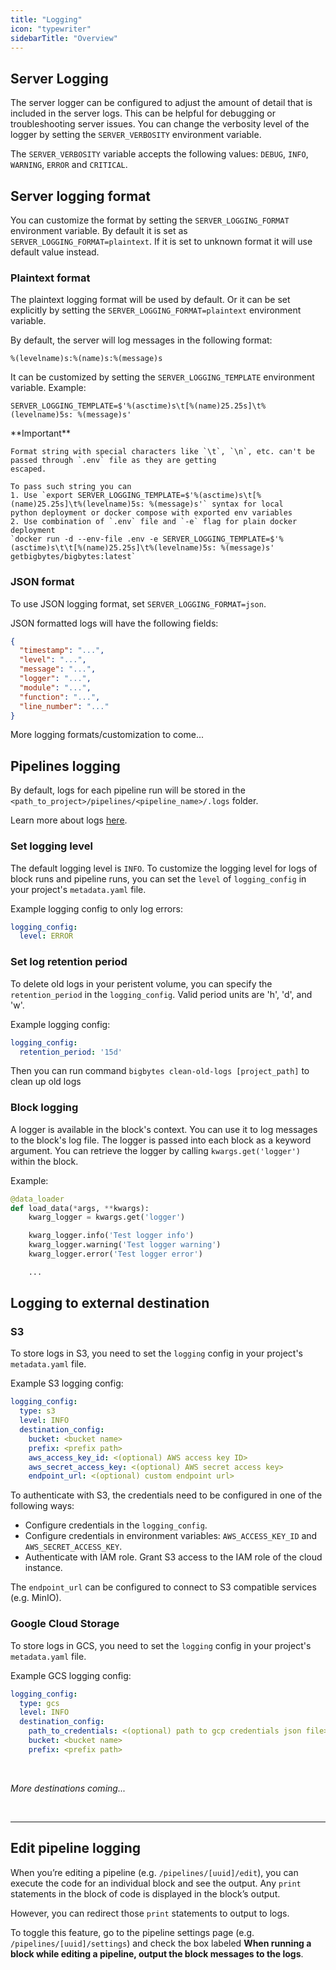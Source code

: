 ```yaml
---
title: "Logging"
icon: "typewriter"
sidebarTitle: "Overview"
---
```


## Server Logging

The server logger can be configured to adjust the amount of detail that is included in the server logs. This can be helpful for debugging or troubleshooting server issues. You can change the verbosity level of the logger by setting the `SERVER_VERBOSITY` environment variable.

The `SERVER_VERBOSITY` variable accepts the following values: `DEBUG`, `INFO`, `WARNING`, `ERROR` and `CRITICAL`.

## Server logging format

You can customize the format by setting the `SERVER_LOGGING_FORMAT` environment variable. By default it is set as
`SERVER_LOGGING_FORMAT=plaintext`. If it is set to unknown format it will use default value instead.

### Plaintext format

The plaintext logging format will be used by default. Or it can be set explicitly by setting the
`SERVER_LOGGING_FORMAT=plaintext` environment variable.

By default, the server will log messages in the following format:
```
%(levelname)s:%(name)s:%(message)s
```

It can be customized by setting the `SERVER_LOGGING_TEMPLATE` environment variable.
Example:
```
SERVER_LOGGING_TEMPLATE=$'%(asctime)s\t[%(name)25.25s]\t%(levelname)5s: %(message)s'
```

<Warning>
    **Important**

    Format string with special characters like `\t`, `\n`, etc. can't be passed through `.env` file as they are getting
    escaped.

    To pass such string you can
    1. Use `export SERVER_LOGGING_TEMPLATE=$'%(asctime)s\t[%(name)25.25s]\t%(levelname)5s: %(message)s'` syntax for local
    python deployment or docker compose with exported env variables
    2. Use combination of `.env` file and `-e` flag for plain docker deployment
    `docker run -d --env-file .env -e SERVER_LOGGING_TEMPLATE=$'%(asctime)s\t\t[%(name)25.25s]\t%(levelname)5s: %(message)s' getbigbytes/bigbytes:latest`
</Warning>

### JSON format

To use JSON logging format, set `SERVER_LOGGING_FORMAT=json`.

JSON formatted logs will have the following fields:
```json
{
  "timestamp": "...",
  "level": "...",
  "message": "...",
  "logger": "...",
  "module": "...",
  "function": "...",
  "line_number": "..."
}
```

More logging formats/customization to come...

## Pipelines logging
By default, logs for each pipeline run will be stored in the
`<path_to_project>/pipelines/<pipeline_name>/.logs` folder.

Learn more about logs [here](/design/core-abstractions#log).

### Set logging level
The default logging level is `INFO`. To customize the logging level for logs of block runs and pipeline runs,
you can set the `level` of `logging_config` in your project's `metadata.yaml` file.

Example logging config to only log errors:
```yaml
logging_config:
  level: ERROR
```

### Set log retention period
To delete old logs in your peristent volume, you can specify the `retention_period` in the `logging_config`. Valid period units
are 'h', 'd', and 'w'.

Example logging config:
```yaml
logging_config:
  retention_period: '15d'
```

Then you can run command `bigbytes clean-old-logs [project_path]` to clean up old logs

### Block logging
A logger is available in the block's context. You can use it to log messages to the block's log file. The logger is passed into
each block as a keyword argument. You can retrieve the logger by calling `kwargs.get('logger')` within the block.

Example:
```python
@data_loader
def load_data(*args, **kwargs):
    kwarg_logger = kwargs.get('logger')

    kwarg_logger.info('Test logger info')
    kwarg_logger.warning('Test logger warning')
    kwarg_logger.error('Test logger error')

    ...
```

## Logging to external destination

### S3

To store logs in S3, you need to set the `logging` config in your project's `metadata.yaml` file.

Example S3 logging config:
```yaml
logging_config:
  type: s3
  level: INFO
  destination_config:
    bucket: <bucket name>
    prefix: <prefix path>
    aws_access_key_id: <(optional) AWS access key ID>
    aws_secret_access_key: <(optional) AWS secret access key>
    endpoint_url: <(optional) custom endpoint url>
```

To authenticate with S3, the credentials need to be configured in one of the following ways:
- Configure credentials in the `logging_config`.
- Configure credentials in environment variables: `AWS_ACCESS_KEY_ID` and `AWS_SECRET_ACCESS_KEY`.
- Authenticate with IAM role. Grant S3 access to the IAM role of the cloud instance.

The `endpoint_url` can be configured to connect to S3 compatible services (e.g. MinIO).

### Google Cloud Storage

To store logs in GCS, you need to set the `logging` config in your project's `metadata.yaml` file.

Example GCS logging config:
```yaml
logging_config:
  type: gcs
  level: INFO
  destination_config:
    path_to_credentials: <(optional) path to gcp credentials json file>
    bucket: <bucket name>
    prefix: <prefix path>
```

<br />

*More destinations coming...*

<br />

---

## Edit pipeline logging

When you’re editing a pipeline (e.g. `/pipelines/[uuid]/edit`), you can execute the code for an
individual block and see the output. Any `print` statements in the block of code is displayed
in the block’s output.

However, you can redirect those `print` statements to output to logs.

To toggle this feature, go to the pipeline settings page (e.g. `/pipelines/[uuid]/settings`)
and check the box labeled
<b>When running a block while editing a pipeline, output the block messages to the logs</b>.
